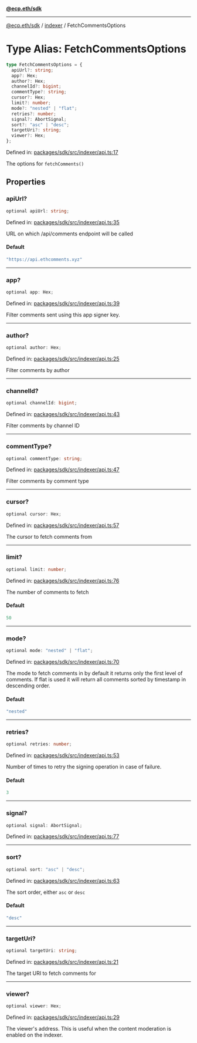 [**@ecp.eth/sdk**](../../index.mdx)

***

[@ecp.eth/sdk](/sdk-reference/index.mdx) / [indexer](/sdk-reference/indexer/index.mdx) / FetchCommentsOptions

# Type Alias: FetchCommentsOptions

```ts
type FetchCommentsOptions = {
  apiUrl?: string;
  app?: Hex;
  author?: Hex;
  channelId?: bigint;
  commentType?: string;
  cursor?: Hex;
  limit?: number;
  mode?: "nested" | "flat";
  retries?: number;
  signal?: AbortSignal;
  sort?: "asc" | "desc";
  targetUri?: string;
  viewer?: Hex;
};
```

Defined in: [packages/sdk/src/indexer/api.ts:17](https://github.com/ecp-eth/comments-monorepo/blob/main/packages/sdk/src/indexer/api.ts#L17)

The options for `fetchComments()`

## Properties

### apiUrl?

```ts
optional apiUrl: string;
```

Defined in: [packages/sdk/src/indexer/api.ts:35](https://github.com/ecp-eth/comments-monorepo/blob/main/packages/sdk/src/indexer/api.ts#L35)

URL on which /api/comments endpoint will be called

#### Default

```ts
"https://api.ethcomments.xyz"
```

***

### app?

```ts
optional app: Hex;
```

Defined in: [packages/sdk/src/indexer/api.ts:39](https://github.com/ecp-eth/comments-monorepo/blob/main/packages/sdk/src/indexer/api.ts#L39)

Filter comments sent using this app signer key.

***

### author?

```ts
optional author: Hex;
```

Defined in: [packages/sdk/src/indexer/api.ts:25](https://github.com/ecp-eth/comments-monorepo/blob/main/packages/sdk/src/indexer/api.ts#L25)

Filter comments by author

***

### channelId?

```ts
optional channelId: bigint;
```

Defined in: [packages/sdk/src/indexer/api.ts:43](https://github.com/ecp-eth/comments-monorepo/blob/main/packages/sdk/src/indexer/api.ts#L43)

Filter comments by channel ID

***

### commentType?

```ts
optional commentType: string;
```

Defined in: [packages/sdk/src/indexer/api.ts:47](https://github.com/ecp-eth/comments-monorepo/blob/main/packages/sdk/src/indexer/api.ts#L47)

Filter comments by comment type

***

### cursor?

```ts
optional cursor: Hex;
```

Defined in: [packages/sdk/src/indexer/api.ts:57](https://github.com/ecp-eth/comments-monorepo/blob/main/packages/sdk/src/indexer/api.ts#L57)

The cursor to fetch comments from

***

### limit?

```ts
optional limit: number;
```

Defined in: [packages/sdk/src/indexer/api.ts:76](https://github.com/ecp-eth/comments-monorepo/blob/main/packages/sdk/src/indexer/api.ts#L76)

The number of comments to fetch

#### Default

```ts
50
```

***

### mode?

```ts
optional mode: "nested" | "flat";
```

Defined in: [packages/sdk/src/indexer/api.ts:70](https://github.com/ecp-eth/comments-monorepo/blob/main/packages/sdk/src/indexer/api.ts#L70)

The mode to fetch comments in by default it returns only the first level of comments.
If flat is used it will return all comments sorted by timestamp in descending order.

#### Default

```ts
"nested"
```

***

### retries?

```ts
optional retries: number;
```

Defined in: [packages/sdk/src/indexer/api.ts:53](https://github.com/ecp-eth/comments-monorepo/blob/main/packages/sdk/src/indexer/api.ts#L53)

Number of times to retry the signing operation in case of failure.

#### Default

```ts
3
```

***

### signal?

```ts
optional signal: AbortSignal;
```

Defined in: [packages/sdk/src/indexer/api.ts:77](https://github.com/ecp-eth/comments-monorepo/blob/main/packages/sdk/src/indexer/api.ts#L77)

***

### sort?

```ts
optional sort: "asc" | "desc";
```

Defined in: [packages/sdk/src/indexer/api.ts:63](https://github.com/ecp-eth/comments-monorepo/blob/main/packages/sdk/src/indexer/api.ts#L63)

The sort order, either `asc` or `desc`

#### Default

```ts
"desc"
```

***

### targetUri?

```ts
optional targetUri: string;
```

Defined in: [packages/sdk/src/indexer/api.ts:21](https://github.com/ecp-eth/comments-monorepo/blob/main/packages/sdk/src/indexer/api.ts#L21)

The target URI to fetch comments for

***

### viewer?

```ts
optional viewer: Hex;
```

Defined in: [packages/sdk/src/indexer/api.ts:29](https://github.com/ecp-eth/comments-monorepo/blob/main/packages/sdk/src/indexer/api.ts#L29)

The viewer's address. This is useful when the content moderation is enabled on the indexer.
